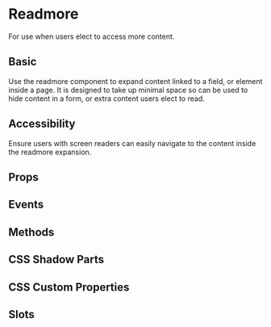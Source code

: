 # Readmore
For use when users elect to access more content.

## Basic
Use the readmore component to expand content linked to a field, or element inside a page. It is designed to take up minimal space so can be used to hide content in a form, or extra content users elect to read.

## Accessibility
Ensure users with screen readers can easily navigate to the content inside the readmore expansion.

## Props


<Props />

## Events


<Events />

## Methods


<Methods />

## CSS Shadow Parts


<Parts />

## CSS Custom Properties


<CustomProps />

## Slots


<Slots />
